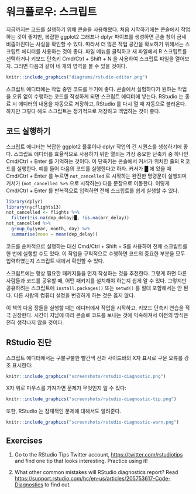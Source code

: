 # 워크플로우: 스크립트

지금까지는 코드를 실행하기 위해 콘솔을 사용해왔다. 처음 시작하기에는 콘솔에서 작업하는 것이 좋지만, 복잡한 ggplot2 그래프나 dplyr 파이프를 생성하면
콘솔 창이 금세 비좁아진다는 사실을 확인할 수 있다. 따라서 더 많은 작업 공간을 확보하기 위해서는 스크립트 에디터를 사용하는 것이 좋다. 파일 메뉴를 클릭하고 새 파일에서 R 스크립트를 선택하거나 키보드 단축키 Cmd/Ctrl + Shift + N 을 사용하여 스크립트 파일을 열어보자. 그러면 다음과 같이 네 개의 영역을
볼 수 있을 것이다.

```r
knitr::include_graphics("diagrams/rstudio-editor.png")
```

스크립트 에디터에는 작업 중인 코드를 두기에 좋다. 콘솔에서 실험하다가 원하는 작업을 오류 없이 수행하는 코드를 작성하게 되면 스크립트 에디터에 넣는다. RStudio 는 종료 시 에디터의 내용을 자동으로 저장하고, RStudio 를 다시 열 때 자동으로 불러온다. 하지만 그렇다 해도 스크립트는 정기적으로 저장하고 백업하는 것이 좋다.

## 코드 실행하기

스크립트 에디터는 복잡한 ggplot2 플롯이나 dplyr 작업의 긴 시퀀스를 생성하기에 좋다. 스크립트 에디터를 효율적으로 사용하기 위한 열쇠는 가장 중요한
단축키 중 하나인 Cmd/Ctrl + Enter 를 기억하는 것이다. 이 단축키는 콘솔에서
커서가 위치한 줄의 R 코드를 실행한다. 예를 들어 다음의 코드를 실행한다고
하자. 커서가 █ 에 있을 때 Cmd/Ctrl + Enter 를 누르면 `not_cancelled` 로 시작하는
완전한 명령문이 실행되며 커서가 (`not_cancelled %>%` 으로 시작하는) 다음 문장으로 이동한다. 이렇게 Cmd/Ctrl + Enter 를 반복적으로 입력하면 전체 스크립트를 쉽게 실행할 수 있다.

```r
library(dplyr)
library(nycflights13)
not_cancelled <- flights %>%
  filter(!is.na(dep_delay)█, !is.na(arr_delay))
not_cancelled %>%
  group_by(year, month, day) %>%
  summarise(mean = mean(dep_delay))
```

코드를 순차적으로 실행하는 대신 Cmd/Ctrl + Shift + S를 사용하여 전체 스크립트를 한 번에 실행할 수도 있다. 이 작업을 규칙적으로 수행하면 코드의 중요한
부분을 모두 입력하였는지 스크립트 내에서 확인할 수 있다.

스크립트에는 항상 필요한 패키지들을 먼저 작성하는 것을 추천한다. 그렇게 하면 다른 사람들과 코드를 공유할 때, 어떤 패키지를 설치해야 하는지 쉽게
알 수 있다. 그렇지만 공유하려는 스크립트에 `install.packages()` 또는 `setwd()` 를
절대 포함해서는 안 된다. 다른 사람의 컴퓨터 설정을 변경하게 하는 것은 옳지
않다.

이 책의 다음 장들을 실행할 때는 에디터에서 작업을 시작하고, 키보드 단축키 연습을 적극 권장한다. 시간이 지남에 따라 콘솔로 코드를 보내는 것에 익숙해져서 이전의 방식은 전혀 생각나지 않을 것이다.


## RStudio 진단

스크립트 에디터에서는 구불구불한 빨간색 선과 사이드바의 X자 표시로 구문
오류를 강조 표시한다:

```r
knitr::include_graphics("screenshots/rstudio-diagnostic.png")
```

X자 위로 마우스를 가져가면 문제가 무엇인지 알 수 있다:

```r
knitr::include_graphics("screenshots/rstudio-diagnostic-tip.png")
```

또한, RStudio 는 잠재적인 문제에 대해서도 알려준다.

```r
knitr::include_graphics("screenshots/rstudio-diagnostic-warn.png")
```

## Exercises

1.  Go to the RStudio Tips Twitter account, <https://twitter.com/rstudiotips> and find one tip that looks interesting.
Practice using it!

2.  What other common mistakes will RStudio diagnostics report?
Read <https://support.rstudio.com/hc/en-us/articles/205753617-Code-Diagnostics> to find out.
